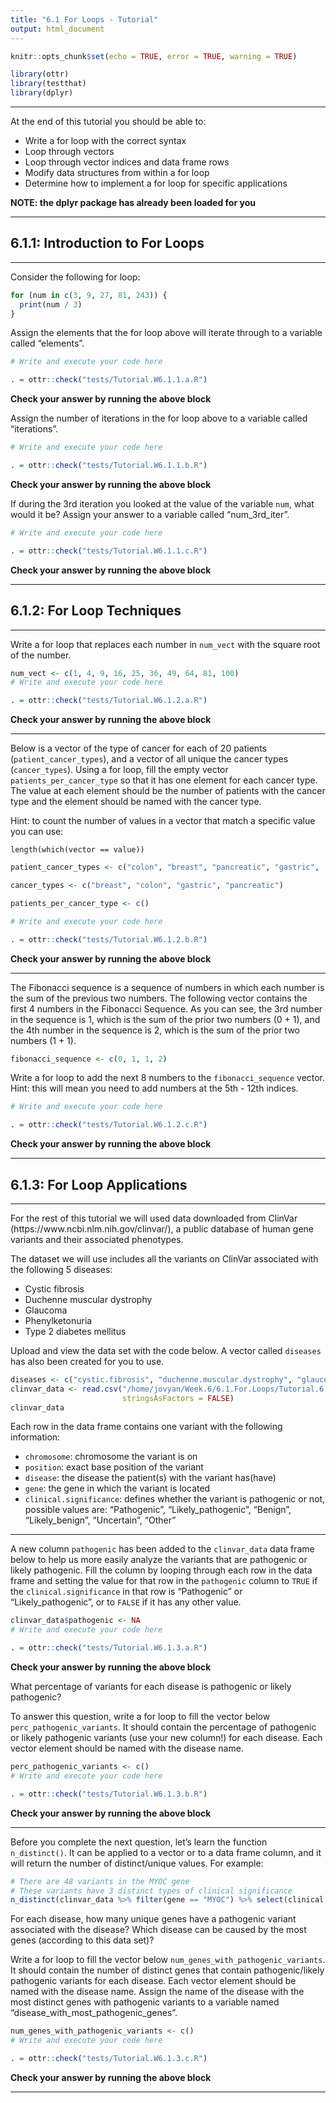 ```yaml
---
title: "6.1 For Loops - Tutorial"
output: html_document
---
```


```r
knitr::opts_chunk$set(echo = TRUE, error = TRUE, warning = TRUE)

library(ottr)
library(testthat)
library(dplyr)
```

---

At the end of this tutorial you should be able to:

* Write a for loop with the correct syntax
* Loop through vectors
* Loop through vector indices and data frame rows
* Modify data structures from within a for loop
* Determine how to implement a for loop for specific applications

**NOTE: the dplyr package has already been loaded for you**

---

## 6.1.1: Introduction to For Loops

---

Consider the following for loop:

```r
for (num in c(3, 9, 27, 81, 243)) {
  print(num / 3)
}
```

Assign the elements that the for loop above will iterate through to a variable called "elements".
```r
# Write and execute your code here

```

```r
. = ottr::check("tests/Tutorial.W6.1.1.a.R")
```
**Check your answer by running the above block** 

Assign the number of iterations in the for loop above to a variable called "iterations".
```r
# Write and execute your code here

```

```r
. = ottr::check("tests/Tutorial.W6.1.1.b.R")
```
**Check your answer by running the above block** 

If during the 3rd iteration you looked at the value of the variable `num`, what would it be? Assign your answer to a variable called "num_3rd_iter".
```r
# Write and execute your code here

```

```r
. = ottr::check("tests/Tutorial.W6.1.1.c.R")
```
**Check your answer by running the above block** 

---

## 6.1.2: For Loop Techniques

---

Write a for loop that replaces each number in `num_vect` with the square root of the number.
```r
num_vect <- c(1, 4, 9, 16, 25, 36, 49, 64, 81, 100)
# Write and execute your code here

```

```r
. = ottr::check("tests/Tutorial.W6.1.2.a.R")
```
**Check your answer by running the above block** 

---

Below is a vector of the type of cancer for each of 20 patients (`patient_cancer_types`), and a vector of all unique the cancer types (`cancer_types`). Using a for loop, fill the empty vector `patients_per_cancer_type` so that it has one element for each cancer type. The value at each element should be the number of patients with the cancer type and the element should be named with the cancer type.

Hint: to count the number of values in a vector that match a specific value you can use:

    length(which(vector == value))
```r
patient_cancer_types <- c("colon", "breast", "pancreatic", "gastric",  "gastric", "breast",  "pancreatic", "gastric",  "gastric",  "gastric", "colon", "colon", "breast", "pancreatic", "pancreatic", "colon", "gastric", "colon", "gastric", "breast")

cancer_types <- c("breast", "colon", "gastric", "pancreatic")

patients_per_cancer_type <- c()

# Write and execute your code here

```

```r
. = ottr::check("tests/Tutorial.W6.1.2.b.R")
```
**Check your answer by running the above block** 

---

The Fibonacci sequence is a sequence of numbers in which each number is the sum of the previous two numbers. The following vector contains the first 4 numbers in the Fibonacci Sequence. As you can see, the 3rd number in the sequence is 1, which is the sum of the prior two numbers (0 + 1), and the 4th number in the sequence is 2, which is the sum of the prior two numbers (1 + 1).

```r
fibonacci_sequence <- c(0, 1, 1, 2)
```

Write a for loop to add the next 8 numbers to the `fibonacci_sequence` vector. Hint: this will mean you need to add numbers at the 5th - 12th indices.
```r
# Write and execute your code here

```

```r
. = ottr::check("tests/Tutorial.W6.1.2.c.R")
```
**Check your answer by running the above block** 

---

## 6.1.3: For Loop Applications

---

For the rest of this tutorial we will used data downloaded from ClinVar (https://www.ncbi.nlm.nih.gov/clinvar/), a public database of human gene variants and their associated phenotypes.

The dataset we will use includes all the variants on ClinVar associated with the following 5 diseases:

- Cystic fibrosis
- Duchenne muscular dystrophy
- Glaucoma
- Phenylketonuria
- Type 2 diabetes mellitus

Upload and view the data set with the code below. A vector called `diseases` has also been created for you to use.

```r
diseases <- c("cystic.fibrosis", "duchenne.muscular.dystrophy", "glaucoma", "pheynlketonuria", "type.2.diabetes")
clinvar_data <- read.csv("/home/jovyan/Week.6/6.1.For.Loops/Tutorial.6.1/clinvar_data.csv",
                         stringsAsFactors = FALSE)
clinvar_data
```

Each row in the data frame contains one variant with the following information:

- `chromosome`: chromosome the variant is on
- `position`: exact base position of the variant
- `disease`: the disease the patient(s) with the variant has(have)
- `gene`: the gene in which the variant is located
- `clinical.significance`: defines whether the variant is pathogenic or not, possible values are: "Pathogenic", "Likely_pathogenic", "Benign", "Likely_benign", "Uncertain", "Other"

---

A new column `pathogenic` has been added to the `clinvar_data` data frame below to help us more easily analyze the variants that are pathogenic or likely pathogenic. Fill the column by looping through each row in the data frame and setting the value for that row in the `pathogenic` column to `TRUE` if the `clinical.significance` in that row is "Pathogenic" or "Likely_pathogenic", or to `FALSE` if it has any other value.
```r
clinvar_data$pathogenic <- NA
# Write and execute your code here

```

```r
. = ottr::check("tests/Tutorial.W6.1.3.a.R")
```
**Check your answer by running the above block** 

What percentage of variants for each disease is pathogenic or likely pathogenic? 

To answer this question, write a for loop to fill the vector below `perc_pathogenic_variants`. It should contain the percentage of pathogenic or likely pathogenic variants (use your new column!) for each disease. Each vector element should be named with the disease name. 
```r
perc_pathogenic_variants <- c()
# Write and execute your code here

```

```r
. = ottr::check("tests/Tutorial.W6.1.3.b.R")
```
**Check your answer by running the above block** 

---

Before you complete the next question, let's learn the function `n_distinct()`. It can be applied to a vector or to a data frame column, and it will return the number of distinct/unique values. For example:

```r
# There are 48 variants in the MYOC gene
# These variants have 3 distinct types of clinical significance
n_distinct(clinvar_data %>% filter(gene == "MYOC") %>% select(clinical.significance))
```

For each disease, how many unique genes have a pathogenic variant associated with the disease? Which disease can be caused by the most genes (according to this data set)?

Write a for loop to fill the vector below `num_genes_with_pathogenic_variants`. It should contain the number of distinct genes that contain pathogenic/likely pathogenic variants for each disease. Each vector element should be named with the disease name. Assign the name of the disease with the most distinct genes with pathogenic variants to a variable named "disease_with_most_pathogenic_genes".
```r
num_genes_with_pathogenic_variants <- c()
# Write and execute your code here

```

```r
. = ottr::check("tests/Tutorial.W6.1.3.c.R")
```
**Check your answer by running the above block** 

---
